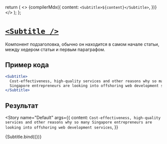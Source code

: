 
<Meta title="Subtitle" />

  return (
    <>
      {compilerMdx({
        content: `<Subtitle>${content}</Subtitle>`,
      })}
    </>
  );
};

# [`<Subtitle />`](http://s.csssr.ru/U31J879TR/20200527125943.jpg)

Компонент подзаголовка, обычно он находится в самом начале статьи, между хедером статьи и первым параграфом.

## Пример кода

```jsx
<Subtitle>
  Cost-effectiveness, high-quality services and other reasons why so many
  Singapore entrepreneurs are looking into offshoring web development services
</Subtitle>
```

## Результат

<Story
  name="Default"
  args={{
    content: `Cost-effectiveness, high-quality services and other reasons why so many Singapore entrepreneurs are looking into offshoring web development services`,
  }}
>
  {Subtitle.bind({})}
</Story>

